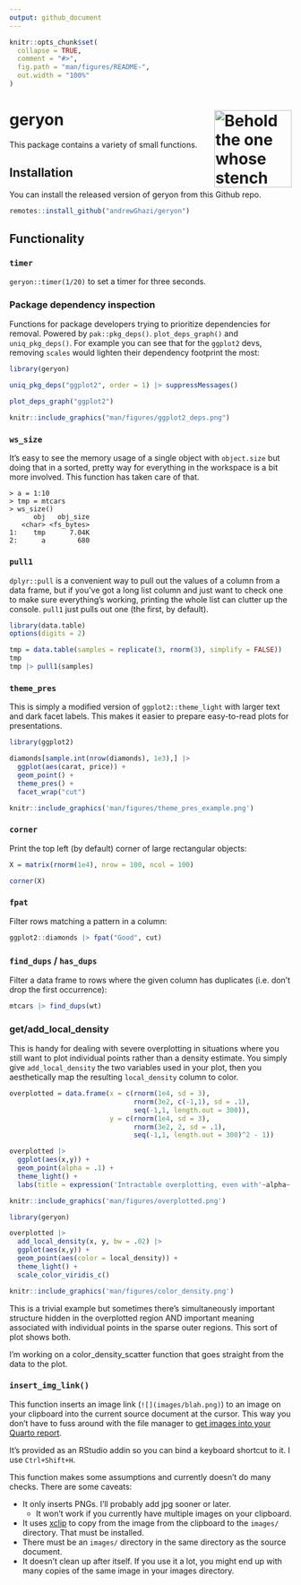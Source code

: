 ```yaml
---
output: github_document
---
```


<!-- README.md is generated from README.Rmd. Please edit that file -->

```r
knitr::opts_chunk$set(
  collapse = TRUE,
  comment = "#>",
  fig.path = "man/figures/README-",
  out.width = "100%"
)
```

# geryon <img src="man/figures/logo.png" align="right" title="Behold the one whose stench fills all the world!" height="138" />

<!-- badges: start -->
<!-- [![Lifecycle: experimental](https://img.shields.io/badge/lifecycle-experimental-orange.svg)](https://www.tidyverse.org/lifecycle/#experimental)
<!-- [![CRAN status](https://www.r-pkg.org/badges/version/geryon)](https://CRAN.R-project.org/package=geryon)
<!-- badges: end -->

This package contains a variety of small functions.

## Installation

You can install the released version of geryon from this Github repo.

```r
remotes::install_github("andrewGhazi/geryon")
```

## Functionality

### `timer`

`geryon::timer(1/20)` to set a timer for three seconds. 

### Package dependency inspection

Functions for package developers trying to prioritize dependencies for removal. Powered by `pak::pkg_deps()`. `plot_deps_graph()` and `uniq_pkg_deps()`. For example you can see that for the `ggplot2` devs, removing `scales` would lighten their dependency footprint the most:

```r
library(geryon)

uniq_pkg_deps("ggplot2", order = 1) |> suppressMessages()
```

```r
plot_deps_graph("ggplot2")
```


```r
knitr::include_graphics("man/figures/ggplot2_deps.png")
```

### `ws_size`

It's easy to see the memory usage of a single object with `object.size` but doing that in a sorted, pretty way for everything in the workspace is a bit more involved. This function has taken care of that. 

```
> a = 1:10
> tmp = mtcars
> ws_size()
      obj   obj_size
   <char> <fs_bytes>
1:    tmp      7.04K
2:      a        680
```

### `pull1`

`dplyr::pull` is a convenient way to pull out the values of a column from a data frame, but if you've got a long list column and just want to check one to make sure everything's working, printing the whole list can clutter up the console. `pull1` just pulls out one (the first, by default). 

```r
library(data.table)
options(digits = 2)

tmp = data.table(samples = replicate(3, rnorm(3), simplify = FALSE)) 
tmp
tmp |> pull1(samples)
```

### `theme_pres`

This is simply a modified version of `ggplot2::theme_light` with larger text and dark facet labels. This makes it easier to prepare easy-to-read plots for presentations.

```r
library(ggplot2)

diamonds[sample.int(nrow(diamonds), 1e3),] |>
  ggplot(aes(carat, price)) +
  geom_point() +
  theme_pres() +
  facet_wrap("cut")
```

```r
knitr::include_graphics('man/figures/theme_pres_example.png')
```

### `corner`

Print the top left (by default) corner of large rectangular objects:

```r
X = matrix(rnorm(1e4), nrow = 100, ncol = 100)

corner(X)
```

### `fpat`

Filter rows matching a pattern in a column:

```r
ggplot2::diamonds |> fpat("Good", cut)
```

### `find_dups` / `has_dups`

Filter a data frame to rows where the given column has duplicates (i.e. don't drop the first occurrence):

```r
mtcars |> find_dups(wt)
```


### get/add_local_density

This is handy for dealing with severe overplotting in situations where you still want to plot individual points rather than a density estimate. You simply give `add_local_density` the two variables used in your plot, then you aesthetically map the resulting `local_density` column to color.

```r
overplotted = data.frame(x = c(rnorm(1e4, sd = 3), 
                               rnorm(3e2, c(-1,1), sd = .1), 
                               seq(-1,1, length.out = 300)),
                         y = c(rnorm(1e4, sd = 3), 
                               rnorm(3e2, 2, sd = .1), 
                               seq(-1,1, length.out = 300)^2 - 1))

overplotted |> 
  ggplot(aes(x,y)) +
  geom_point(alpha = .1) + 
  theme_light() + 
  labs(title = expression('Intractable overplotting, even with'~alpha~' = 0.1'))
```
```r
knitr::include_graphics('man/figures/overplotted.png')
```

```r
library(geryon)

overplotted |> 
  add_local_density(x, y, bw = .02) |> 
  ggplot(aes(x,y)) +
  geom_point(aes(color = local_density)) + 
  theme_light() + 
  scale_color_viridis_c()  
```
```r
knitr::include_graphics('man/figures/color_density.png')
```

This is a trivial example but sometimes there's simultaneously important structure hidden in the overplotted region AND important meaning associated with individual points in the sparse outer regions. This sort of plot shows both.

I'm working on a color_density_scatter function that goes straight from the data to the plot.

### `insert_img_link()`

This function inserts an image link (`![](images/blah.png)`) to an image on your clipboard into the current source document at the cursor. This way you don't have to fuss around with the file manager to [get images into your Quarto report](https://quarto.org/docs/authoring/figures.html).

It's provided as an RStudio addin so you can bind a keyboard shortcut to it. I use `Ctrl+Shift+H`.

This function makes some assumptions and currently doesn't do many checks. There are some caveats: 

* It only inserts PNGs. I'll probably add jpg sooner or later.
  * It won't work if you currently have multiple images on your clipboard.
* It uses [xclip](https://www.mankier.com/1/xclip#) to copy from the image from the clipboard to the `images/` directory. That must be installed.
* There must be an `images/` directory in the same directory as the source document.
* It doesn't clean up after itself. If you use it a lot, you might end up with many copies of the same image in your images directory.
